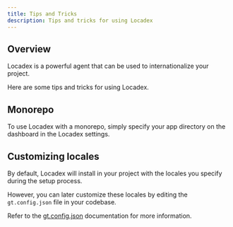```yaml
---
title: Tips and Tricks
description: Tips and tricks for using Locadex
---
```


## Overview

Locadex is a powerful agent that can be used to internationalize your project.

Here are some tips and tricks for using Locadex.

## Monorepo

To use Locadex with a monorepo, simply specify your app directory on the dashboard in the Locadex settings.

## Customizing locales

By default, Locadex will install in your project with the locales you specify during the setup process.

However, you can later customize these locales by editing the `gt.config.json` file in your codebase.

Refer to the [gt.config.json](/docs/cli/reference/config) documentation for more information.